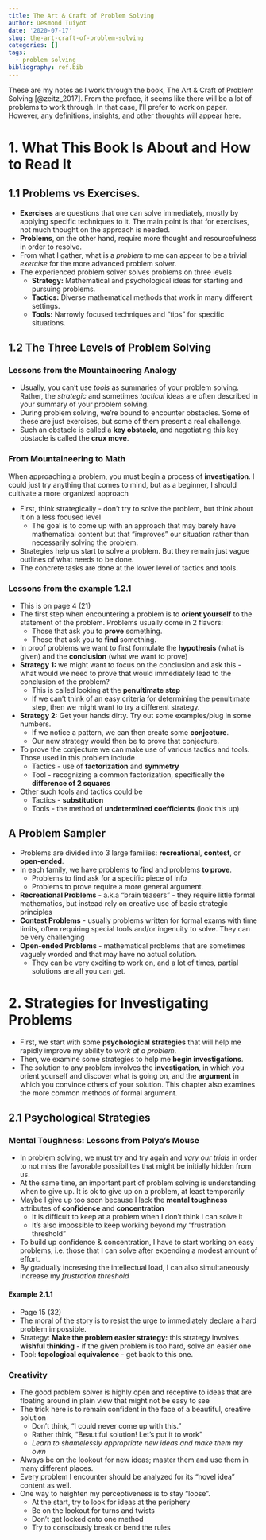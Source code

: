 ```yaml
---
title: The Art & Craft of Problem Solving
author: Desmond Tuiyot
date: '2020-07-17'
slug: the-art-craft-of-problem-solving
categories: []
tags:
  - problem solving
bibliography: ref.bib
---
```


These are my notes as I work through the book, The Art & Craft of Problem Solving [@zeitz_2017]. From the preface, it seems like there will be a lot of problems to work through. In that case, I'll prefer to work on paper. However, any definitions, insights, and other thoughts will appear here.

# 1. What This Book Is About and How to Read It 

## 1.1 Problems vs Exercises.
* **Exercises** are questions that one can solve immediately, mostly by applying specific techniques to it. The main point is that for exercises, not much thought on the approach is needed. 
* **Problems**, on the other hand, require more thought and resourcefulness in order to resolve.
* From what I gather, what is a *problem* to me can appear to be a trivial *exercise* for the more advanced problem solver.
* The experienced problem solver solves problems on three levels
  * **Strategy:** Mathematical and psychological ideas for starting and pursuing problems.
  * **Tactics:** Diverse mathematical methods that work in many different settings.
  * **Tools:** Narrowly focused techniques and "tips" for specific situations. 

## 1.2 The Three Levels of Problem Solving  

### Lessons from the Mountaineering Analogy

* Usually, you can't use *tools* as summaries of your problem solving. Rather, the *strategic* and sometimes *tactical* ideas are often described in your summary of your problem solving.
* During problem solving, we're bound to encounter obstacles. Some of these are just exercises, but some of them present a real challenge.
* Such an obstacle is called a **key obstacle**, and negotiating this key obstacle is called the **crux move**.

### From Mountaineering to Math

When approaching a problem, you must begin a process of **investigation**. I could just try anything that comes to mind, but as a beginner, I should cultivate a more organized approach

* First, think strategically - don't try to solve the problem, but think about it on a less focused level
  * The goal is to come up with an approach that may barely have mathematical content but that "improves" our situation rather than necessarily solving the problem. 
* Strategies help us start to solve a problem. But they remain just vague outlines of what needs to be done.
* The concrete tasks are done at the lower level of tactics and tools.

### Lessons from the example 1.2.1

* This is on page 4 (21)
* The first step when encountering a problem is to **orient yourself** to the statement of the problem. Problems usually come in 2 flavors:
  * Those that ask you to **prove** something.
  * Those that ask you to **find** something.
* In proof problems we want to first formulate the **hypothesis** (what is given) and the **conclusion** (what we want to prove)
* **Strategy 1:** we might want to focus on the conclusion and ask this - what would we need to prove that would immediately lead to the conclusion of the problem?
  * This is called looking at the **penultimate step**
  * If we can't think of an easy criteria for determining the penultimate step, then we might want to try a different strategy.
* **Strategy 2:** Get your hands dirty. Try out some examples/plug in some numbers.
  * If we notice a pattern, we can then create some **conjecture**.
  * Our new strategy would then be to prove that conjecture.
* To prove the conjecture we can make use of various tactics and tools. Those used in this problem include
  * Tactics - use of **factorization** and **symmetry** 
  * Tool - recognizing a common factorization, specifically the **difference of 2 squares**
* Other such tools and tactics could be
  * Tactics - **substitution**
  * Tools - the method of **undetermined coefficients** (look this up)

## A Problem Sampler

* Problems are divided into 3 large families: **recreational**, **contest**, or **open-ended**.
* In each family, we have problems **to find** and problems **to prove**.
  * Problems to find ask for a specific piece of info
  * Problems to prove require a more general argument.

* **Recreational Problems** - a.k.a "brain teasers" - they require little formal mathematics, but instead rely on creative use of basic strategic principles
* **Contest Problems** - usually problems written for formal exams with time limits, often requiring special tools and/or ingenuity to solve. They can be very challenging
* **Open-ended Problems** - mathematical problems that are sometimes vaguely worded and that may have no actual solution.
  * They can be very exciting to work on, and a lot of times, partial solutions are all you can get.


# 2. Strategies for Investigating Problems 

* First, we start with some **psychological strategies** that will help me rapidly improve my ability to *work at a problem*.
* Then, we examine some strategies to help me **begin investigations**.
* The solution to any problem involves the **investigation**, in which you orient yourself and discover what is going on, and the **argument** in which you convince others of your solution. This chapter also examines the more common methods of formal argument.

## 2.1 Psychological Strategies

### Mental Toughness: Lessons from Polya's Mouse

* In problem solving, we must try and try again and *vary our trials* in order to not miss the favorable possibilites that might be initially hidden from us.
* At the same time, an important part of problem solving is understanding when to give up. It is ok to give up on a problem, at least temporarily
* Maybe I give up too soon because I lack the **mental toughness** attributes of **confidence** and **concentration**
  * It is difficult to keep at a problem when I don't think I can solve it
  * It's also impossible to keep working beyond my "frustration threshold"
* To build up confidence & concentration, I have to start working on easy problems, i.e. those that I can solve after expending a modest amount of effort. 
* By gradually increasing the intellectual load, I can also simultaneously increase my *frustration threshold*

#### Example 2.1.1

* Page 15 (32)
* The moral of the story is to resist the urge to immediately declare a hard problem impossible.
* Strategy: **Make the problem easier strategy:** this strategy involves **wishful thinking** - if the given problem is too hard, solve an easier one 
* Tool: **topological equivalence** - get back to this one.

### Creativity

* The good problem solver is highly open and receptive to ideas that are floating around in plain view that might not be easy to see
* The trick here is to remain confident in the face of a beautiful, creative solution
  * Don't think, "I could never come up with this." 
  * Rather think, "Beautiful solution! Let's put it to work"
  * *Learn to shamelessly appropriate new ideas and make them my own*
* Always be on the lookout for new ideas; master them and use them in many different places.
* Every problem I encounter should be analyzed for its "novel idea" content as well. 
* One way to heighten my perceptiveness is to stay "loose". 
  * At the start, try to look for ideas at the periphery
  * Be on the lookout for turns and twists
  * Don't get locked onto one method
  * Try to consciously break or bend the rules













